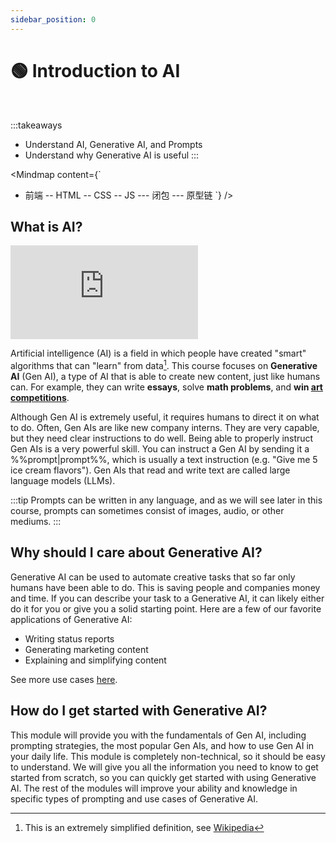 ```yaml
---
sidebar_position: 0
---
```


# 🟢 Introduction to AI


<div style={{textAlign: 'center'}}>
  <Techniques style={{width:"100%",height:"300px",verticalAlign:"top"}}/>
</div>
<br/>

:::takeaways
- Understand AI, Generative AI, and Prompts
- Understand why Generative AI is useful
:::

<Mindmap
  content={`
- 前端
-- HTML
-- CSS
-- JS
--- 闭包
--- 原型链
`}
/>

<QRCode value="https://spacexcode.com/blog" renderAs="svg" />


## What is AI?

<iframe src="https://player.bilibili.com/player.html?aid=1250475138&bvid=BV1wJ4m1x7Xy&cid=1431429871&p=1" style={{width: "100%", height: "500px"}} scrolling="no" border="0" frameborder="no" framespacing="0" allowFullScreen={true}></iframe>

Artificial intelligence (AI) is a field in which people have created "smart" algorithms that can "learn" from data[^1]. This course focuses on **Generative AI** (Gen AI), a type of AI that is able to create new content, just like humans can. For example, they can write **essays**, solve **math problems**, and **win [art competitions](https://impakter.com/art-made-by-ai-wins-fine-arts-competition/)**. 


<ConfettiTrigger />

Although Gen AI is extremely useful, it requires humans to direct it on what to do.
Often, Gen AIs are like new company interns. They are very capable, but they need 
clear instructions to do well. Being able to properly instruct Gen AIs is a very powerful skill. You can instruct a Gen AI by sending it a %%prompt|prompt%%, which is usually a text instruction (e.g. "Give me 5 ice cream flavors"). Gen AIs that read and write text are called large language models (LLMs).

:::tip
Prompts can be written in any language, and as we will see later in this course, prompts can sometimes consist of images, audio, or other mediums.
:::

## Why should I care about Generative AI?

Generative AI can be used to automate creative tasks that so far only humans have been able to do. This is saving people and companies money and time. If you can describe your task to a Generative AI, it can likely either do it for you 
or give you a solid starting point. Here are a few of our favorite applications of Generative AI:

- Writing status reports
- Generating marketing content
- Explaining and simplifying content

See more use cases [here](https://learnprompting.org/docs/category/-basic-applications).

## How do I get started with Generative AI?

This module will provide you with the fundamentals of Gen AI, including prompting strategies, the most popular Gen AIs, and how to use Gen AI in your daily life. This module is completely non-technical, so it should be easy to understand. We will give you all the information you need to know to get started from scratch, so you can quickly get started with using Generative AI. The rest of the modules will improve your ability and knowledge in specific types of prompting and use cases of Generative AI.

[^1]: This is an extremely simplified definition, see [Wikipedia](https://en.wikipedia.org/wiki/Artificial_intelligence)
[^2]: An AI (GPT-3 davinci-003) did in fact write this.
